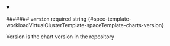 
<details className="config-field" data-expandable="false" open>
<summary>

####### `version` <span className="config-field-required" data-required="false">required</span> <span className="config-field-type">string</span> <span className="config-field-default"></span> <span className="config-field-enum"></span> {#spec-template-workloadVirtualClusterTemplate-spaceTemplate-charts-version}

Version is the chart version in the repository

</summary>



</details>
